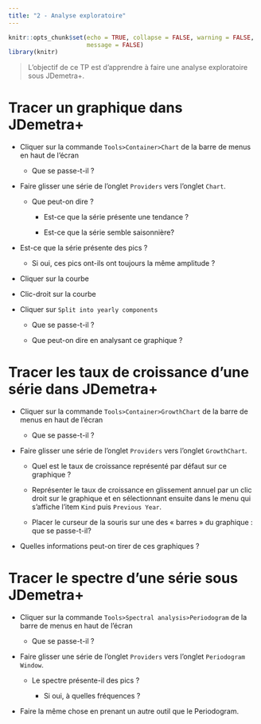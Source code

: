 ```yaml
---
title: "2 - Analyse exploratoire"
---
```


```r
knitr::opts_chunk$set(echo = TRUE, collapse = FALSE, warning = FALSE,
                      message = FALSE)
library(knitr)
```

> L'objectif de ce TP est d'apprendre à faire une analyse exploratoire sous JDemetra+.

# Tracer un graphique dans JDemetra+

-   Cliquer sur la commande `Tools>Container>Chart` de la barre de menus en haut de l'écran

    -   Que se passe-t-il ?

-   Faire glisser une série de l'onglet `Providers` vers l'onglet `Chart`.

    -   Que peut-on dire ?

        -   Est-ce que la série présente une tendance ?

        -   Est-ce que la série semble saisonnière?

-   Est-ce que la série présente des pics ?

    -   Si oui, ces pics ont-ils ont toujours la même amplitude ?

-   Cliquer sur la courbe

-   Clic-droit sur la courbe

-   Cliquer sur `Split into yearly components`

    -   Que se passe-t-il ?

    -   Que peut-on dire en analysant ce graphique ?

# Tracer les taux de croissance d'une série dans JDemetra+

-   Cliquer sur la commande `Tools>Container>GrowthChart` de la barre de menus en haut de l'écran

    -   Que se passe-t-il ?

-   Faire glisser une série de l'onglet `Providers` vers l'onglet `GrowthChart`.

    -   Quel est le taux de croissance représenté par défaut sur ce graphique ?

    -   Représenter le taux de croissance en glissement annuel par un clic droit sur le graphique et en sélectionnant ensuite dans le menu qui s'affiche l'item `Kind` puis `Previous Year`.

    -   Placer le curseur de la souris sur une des « barres » du graphique : que se passe-t-il?

-   Quelles informations peut-on tirer de ces graphiques ?

# Tracer le spectre d'une série sous JDemetra+

-   Cliquer sur la commande `Tools>Spectral analysis>Periodogram` de la barre de menus en haut de l'écran

    -   Que se passe-t-il ?

-   Faire glisser une série de l'onglet `Providers` vers l'onglet `Periodogram Window`.

    -   Le spectre présente-il des pics ?

        -   Si oui, à quelles fréquences ?

-   Faire la même chose en prenant un autre outil que le Periodogram.

